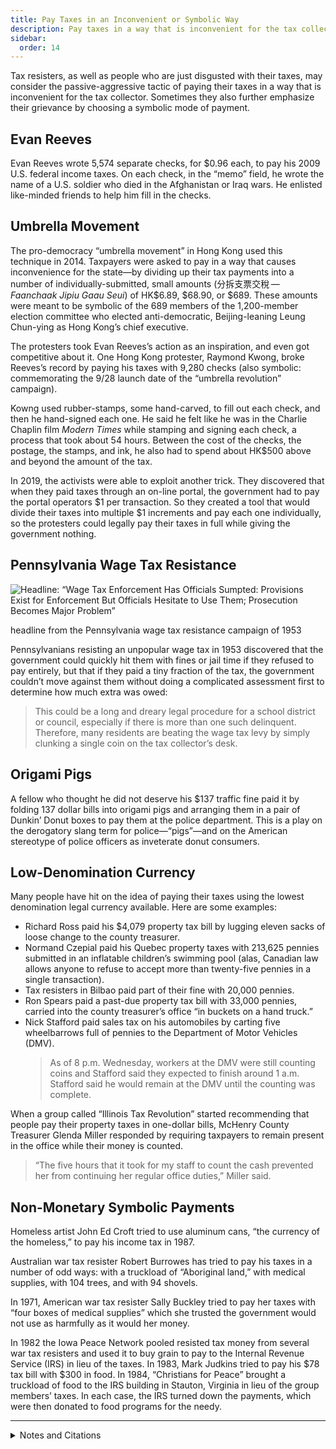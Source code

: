 ```yaml
---
title: Pay Taxes in an Inconvenient or Symbolic Way
description: Pay taxes in a way that is inconvenient for the tax collector, or in a way that makes a point.
sidebar:
  order: 14
---
```


Tax resisters, as well as people who are just disgusted with their taxes, may consider the passive-aggressive tactic of paying their taxes in a way that is inconvenient for the tax collector.
Sometimes they also further emphasize their grievance by choosing a symbolic mode of payment.

## <Badge text="Example" size="medium" /> Evan Reeves

Evan Reeves wrote 5,574 separate checks, for $0.96 each, to pay his 2009 U.S. federal income taxes.
On each check, in the “memo” field, he wrote the name of a U.S. soldier who died in the Afghanistan or Iraq wars.
He enlisted like-minded friends to help him fill in the checks.

## <Badge text="Example" size="medium" /> Umbrella Movement

The pro-democracy “umbrella movement” in Hong Kong used this technique in 2014.
Taxpayers were asked to pay in a way that causes inconvenience for the state—by dividing up their tax payments into a number of individually-submitted, small amounts (<span lang="zh-CN">分拆支票交稅</span> — <i lang="yue-Latn">Faanchaak Jipiu Gaau Seui</i>) of HK$6.89, $68.90, or $689.
These amounts were meant to be symbolic of the 689 members of the 1,200-member election committee who elected anti-democratic, Beijing-leaning Leung Chun-ying as Hong Kong’s chief executive.

The protesters took Evan Reeves’s action as an inspiration, and even got competitive about it.
One Hong Kong protester, Raymond Kwong, broke Reeves’s record by paying his taxes with 9,280 checks (also symbolic: commemorating the 9/28 launch date of the “umbrella revolution” campaign).

Kowng used rubber-stamps, some hand-carved, to fill out each check, and then he hand-signed each one.
He said he felt like he was in the Charlie Chaplin film <i>Modern Times</i> while stamping and signing each check, a process that took about 54 hours.
Between the cost of the checks, the postage, the stamps, and ink, he also had to spend about HK$500 above and beyond the amount of the tax.

In 2019, the activists were able to exploit another trick.
They discovered that when they paid taxes through an on-line portal, the government had to pay the portal operators $1 per transaction.
So they created a tool that would divide their taxes into multiple $1 increments and pay each one individually, so the protesters could legally pay their taxes in full while giving the government nothing.

## <Badge text="Example" size="medium" /> Pennsylvania Wage Tax Resistance

![Headline: “Wage Tax Enforcement Has Officials Sumpted: Provisions Exist for Enforcement But Officials Hesitate to Use Them; Prosecution Becomes Major Problem”](../../../assets/wage-tax-enforcement.gif)
<figcaption>headline from the Pennsylvania wage tax resistance campaign of 1953</figcaption>

Pennsylvanians resisting an unpopular wage tax in 1953 discovered that the government could quickly hit them with fines or jail time if they refused to pay entirely, but that if they paid a tiny fraction of the tax, the government couldn’t move against them without doing a complicated assessment first to determine how much extra was owed:

> This could be a long and dreary legal procedure for a school district or council, especially if there is more than one such delinquent.
> Therefore, many residents are beating the wage tax levy by simply clunking a single coin on the tax collector’s desk.

## <Badge text="Example" size="medium" /> Origami Pigs

A fellow who thought he did not deserve his $137 traffic fine paid it by folding 137 dollar bills into origami pigs and arranging them in a pair of Dunkin’ Donut boxes to pay them at the police department.
This is a play on the derogatory slang term for police—“pigs”—and on the American stereotype of police officers as inveterate donut consumers.

## <Badge text="Examples" size="medium" /> Low-Denomination Currency

Many people have hit on the idea of paying their taxes using the lowest denomination legal currency available.
Here are some examples:

* Richard Ross paid his $4,079 property tax bill by lugging eleven sacks of loose change to the county treasurer.
* Normand Czepial paid his Quebec property taxes with 213,625 pennies submitted in an inflatable children’s swimming pool (alas, Canadian law allows anyone to refuse to accept more than twenty-five pennies in a single transaction).
* Tax resisters in Bilbao paid part of their fine with 20,000 pennies.
* Ron Spears paid a past-due property tax bill with 33,000 pennies, carried into the county treasurer’s office “in buckets on a hand truck.”
* Nick Stafford paid sales tax on his automobiles by carting five wheelbarrows full of pennies to the Department of Motor Vehicles (DMV).
  > As of 8 p.m. Wednesday, workers at the DMV were still counting coins and Stafford said they expected to finish around 1 a.m.
  > Stafford said he would remain at the DMV until the counting was complete.

When a group called “Illinois Tax Revolution” started recommending that people pay their property taxes in one-dollar bills, McHenry County Treasurer Glenda Miller responded by requiring taxpayers to remain present in the office while their money is counted.

> “The five hours that it took for my staff to count the cash prevented her from continuing her regular office duties,” Miller said.

## <Badge text="Examples" size="medium" /> Non-Monetary Symbolic Payments

Homeless artist John Ed Croft tried to use aluminum cans, “the currency of the homeless,” to pay his income tax in 1987.

Australian war tax resister Robert Burrowes has tried to pay his taxes in a number of odd ways: with a truckload of “Aboriginal land,” with medical supplies, with 104 trees, and with 94 shovels.

In 1971, American war tax resister Sally Buckley tried to pay her taxes with “four boxes of medical supplies” which she trusted the government would not use as harmfully as it would her money.

In 1982 the Iowa Peace Network pooled resisted tax money from several war tax resisters and used it to buy grain to pay to the Internal Revenue Service (IRS) in lieu of the taxes.
In 1983, Mark Judkins tried to pay his $78 tax bill with $300 in food.
In 1984, “Christians for Peace” brought a truckload of food to the IRS building in Stauton, Virginia in lieu of the group members’ taxes.
In each case, the IRS turned down the payments, which were then donated to food programs for the needy.

<Aside type="wikipedia" title="Wikipedia">
  <WikipediaBadge title="Umbrella Movement" />
  <WikipediaBadge title="Modern Times (film)" />
</Aside>

---

<details>
<summary>Notes and Citations</summary>

* [“不合作抗稅運動　市民寄二千張支票轟炸稅局”](https://www.passiontimes.hk/article/12-17-2014/20089) <i>Passion Times</i> 17 December 2014
* Stempeck, Matt & Teng, Fiona “Hong Kong Protest Movement Tech” <i>Civicist</i> 10 December 2019
* “Wage Tax Enforcement Has Officials Stumped” Wilkes-Barre, Pennsylvania <i>Sunday Independent</i> 15 March 1953, p. D9
* Pierce, Jacob “Tax Machine: A Portlander protests America’s wars one small IRS check at a time” [<i>Willamette Week</i> 17 November 2010](https://issuu.com/willametteweek/docs/37.02_-_willamette_week__november_1), p. 11
* [“Man Pays $137 Traffic Ticket With 137 Origami Pigs In Donut Boxes”](https://www.huffpost.com/entry/man-pays-137-traffic-ticket-with-origami-pigs_n_1877766) <i>The Huffington Post</i> 12 September 2012
* “Tax protest: $4,000 bill paid in coins” <i>Associated Press</i> 18 February 2009
* “Man tries to pay tax with 200,000 pennies” <i>Toronto Sun</i> (QMI) 15 July 2010
* “Left Bank Collectives in Bilbao denounce ‘alarming and exorbitant’ military spending” <i>Deia</i> 29 June 2009
* Swift, Mary “Pennies used to protest tax bill” <i>Daily Record</i> 26 August 2010
* Ristau, Reece “Virginia man spends $1,000 to deliver 300,000 pennies to Lebanon DMV” <i>Bristol Herald Courier</i> 11 January 2017
* Craver, Kevin P. “Residents have to stick around if they pay property taxes in dollar bills, McHenry County treasurer says” <i>Northwest Herald</i> 27 August 2016
* Hedemann, Ed <i>War Tax Resistance: A Guide to Withholding Your Support from the Military</i>, 5th ed. (2003) [pp. 60](https://archive.org/details/wartaxresistance00hede/page/60/mode/1up), [80–81](https://archive.org/details/wartaxresistance00hede/page/80/mode/2up)
* “IRS Refuses Goods For Tax Payment” Associated Press dispatch as found in the <i>Schenectady Gazette</i> 16 April 1971
* [“World of Friends: A Public Witness for Peace”](https://www.friendsjournal.org/wp-content/uploads/emember/downloads/1982/HC12-50718.pdf?page=17) <i>Friends Journal</i> 1 April 1982, p. 17
* [“World of Friends: Payment of Food as Taxes”](https://www.friendsjournal.org/wp-content/uploads/emember/downloads/1983/HC12-50750.pdf?page=23) <i>Friends Journal</i> 15 December 1983, p. 23
* Shenk, Steve [“Virginia peace group offers food for thought”](https://archive.org/details/gospelherald198477hert/page/n312/mode/1up?view=theater) <i>Gospel Herald</i> 1 May 1984, p. 317

</details>
